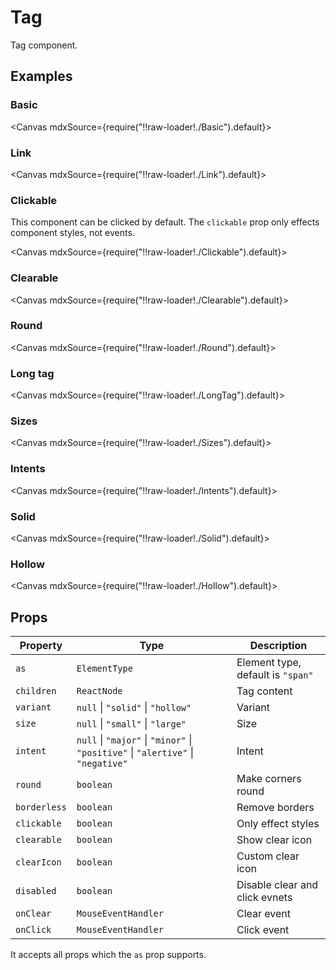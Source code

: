
<Meta title="Views/Tag" />

# Tag

Tag component.

## Examples

### Basic

<Canvas mdxSource={require("!!raw-loader!./Basic").default}>
  <Story id="examples-tag--basic" />
</Canvas>

### Link

<Canvas mdxSource={require("!!raw-loader!./Link").default}>
  <Story id="examples-tag--link" />
</Canvas>

### Clickable

This component can be clicked by default. The `clickable` prop only effects component styles, not events.

<Canvas mdxSource={require("!!raw-loader!./Clickable").default}>
  <Story id="examples-tag--clickable" />
</Canvas>

### Clearable

<Canvas mdxSource={require("!!raw-loader!./Clearable").default}>
  <Story id="examples-tag--clearable" />
</Canvas>

### Round

<Canvas mdxSource={require("!!raw-loader!./Round").default}>
  <Story id="examples-tag--round" />
</Canvas>

### Long tag

<Canvas mdxSource={require("!!raw-loader!./LongTag").default}>
  <Story id="examples-tag--long-tag" />
</Canvas>

### Sizes

<Canvas mdxSource={require("!!raw-loader!./Sizes").default}>
  <Story id="examples-tag--sizes" />
</Canvas>

### Intents

<Canvas mdxSource={require("!!raw-loader!./Intents").default}>
  <Story id="examples-tag--intents" />
</Canvas>

### Solid

<Canvas mdxSource={require("!!raw-loader!./Solid").default}>
  <Story id="examples-tag--solid" />
</Canvas>

### Hollow

<Canvas mdxSource={require("!!raw-loader!./Hollow").default}>
  <Story id="examples-tag--hollow" />
</Canvas>

## Props

| Property     | Type                                                                             | Description                       |
| ------------ | -------------------------------------------------------------------------------- | --------------------------------- |
| `as`         | `ElementType`                                                                    | Element type, default is `"span"` |
| `children`   | `ReactNode`                                                                      | Tag content                       |
| `variant`    | `null` \| `"solid"` \| `"hollow"`                                                | Variant                           |
| `size`       | `null` \| `"small"` \| `"large"`                                                 | Size                              |
| `intent`     | `null` \| `"major"` \| `"minor"` \| `"positive"` \| `"alertive"` \| `"negative"` | Intent                            |
| `round`      | `boolean`                                                                        | Make corners round                |
| `borderless` | `boolean`                                                                        | Remove borders                    |
| `clickable`  | `boolean`                                                                        | Only effect styles                |
| `clearable`  | `boolean`                                                                        | Show clear icon                   |
| `clearIcon`  | `boolean`                                                                        | Custom clear icon                 |
| `disabled`   | `boolean`                                                                        | Disable clear and click evnets    |
| `onClear`    | `MouseEventHandler`                                                              | Clear event                       |
| `onClick`    | `MouseEventHandler`                                                              | Click event                       |

It accepts all props which the `as` prop supports.
